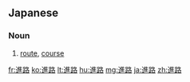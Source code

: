 ==Japanese==
{{ja-kanjitab|しん|ろ|yomi=o}}

===Noun===
{{ja-noun|しんろ}}

# [[route]], [[course]]

[[fr:進路]]
[[ko:進路]]
[[lt:進路]]
[[hu:進路]]
[[mg:進路]]
[[ja:進路]]
[[zh:進路]]